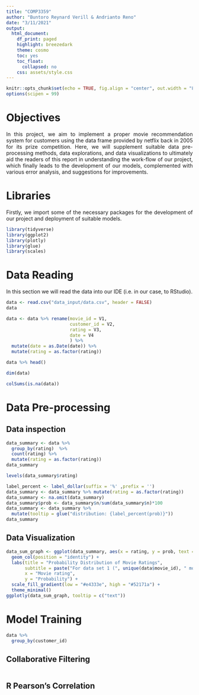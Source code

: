 ```yaml
---
title: "COMP3359"
author: "Buntoro Reynard Verill & Andrianto Reno"
date: "3/11/2021"
output: 
  html_document:
    df_print: paged
    highlight: breezedark
    theme: cosmo
    toc: yes
    toc_float:
      collapsed: no
    css: assets/style.css
---
```


```r
knitr::opts_chunk$set(echo = TRUE, fig.align = "center", out.width = "80%")
options(scipen = 99)
```


<style>
body {
text-align: justify}
</style>

# Objectives

In this project, we aim to implement a proper movie recommendation system for customers using the data frame provided by netflix back in 2005 for its prize competition. Here, we will supplement suitable data pre-processing methods, data explorations, and data visualizations to ultimately aid the readers of this report in understanding the work-flow of our project, which finally leads to the development of our models, complemented with various error analysis, and suggestions for improvements.

# Libraries

Firstly, we import some of the necessary packages for the development of our project and deployment of suitable models.

```r
library(tidyverse)
library(ggplot2)
library(plotly)
library(glue)
library(scales)
```

# Data Reading

In this section we will read the data into our IDE (i.e. in our case, to RStudio).

```r
data <- read.csv("data_input/data.csv", header = FALSE)
data
```

```r
data <- data %>% rename(movie_id = V1,
                        customer_id = V2,
                        rating = V3,
                        date = V4
                        ) %>% 
  mutate(date = as.Date(date)) %>% 
  mutate(rating = as.factor(rating))

data %>% head()
```

```r
dim(data)
```

```r
colSums(is.na(data))
```

# Data Pre-processing {.tabset}


## Data inspection
```r
data_summary <- data %>% 
  group_by(rating)  %>% 
  count(rating) %>% 
  mutate(rating = as.factor(rating))
data_summary
```


```r
levels(data_summary$rating)
```


```r
label_percent <- label_dollar(suffix = '%' ,prefix = '')
data_summary <- data_summary %>% mutate(rating = as.factor(rating))
data_summary <- na.omit(data_summary)
data_summary$prob <- data_summary$n/sum(data_summary$n)*100
data_summary <- data_summary %>% 
  mutate(tooltip = glue("distribution: {label_percent(prob)}"))
data_summary
```

## Data Visualization

```r
data_sum_graph <- ggplot(data_summary, aes(x = rating, y = prob, text = tooltip, fill = prob)) +
  geom_col(position = "identity") +
  labs(title = "Probability Distribution of Movie Ratings",
       subtitle = paste("For data set 1 (", unique(data$movie_id), " movies, ", unique(data$customers), " customers, and ", nrow(data$rating), " ratings"),
       x = "Movie rating",
       y = "Probability") +
  scale_fill_gradient(low = "#e4333e", high = "#52171a") +
  theme_minimal() 
ggplotly(data_sum_graph, tooltip = c("text"))
```

# Model Training {.tabset}

```r
data %>% 
  group_by(customer_id)
```


## Collaborative Filtering

```r

```


## R Pearson's Correlation

